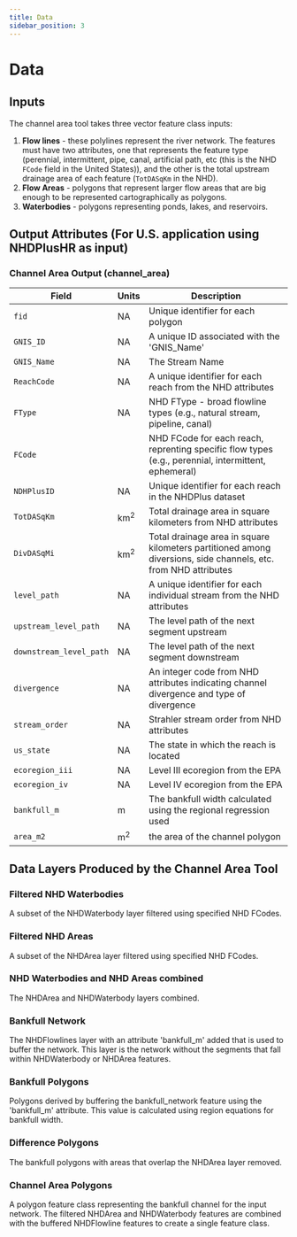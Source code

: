 ```yaml
---
title: Data
sidebar_position: 3
---
```


# Data

## Inputs

The channel area tool takes three vector feature class inputs:

1. **Flow lines** - these polylines represent the river network. The features must have two attributes, one that represents the feature type (perennial, intermittent, pipe, canal, artificial path, etc (this is the NHD `FCode` field in the United States)), and the other is the total upstream drainage area of each feature (`TotDASqKm` in the NHD).
1. **Flow Areas** - polygons that represent larger flow areas that are big enough to be represented cartographically as polygons.
1. **Waterbodies** - polygons representing ponds, lakes, and reservoirs.


## Output Attributes (For U.S. application using NHDPlusHR as input)

### Channel Area Output (channel_area)

|Field|Units|Description|
|---|---|---|
|`fid`|NA|Unique identifier for each polygon|
|`GNIS_ID`|NA|A unique ID associated with the 'GNIS_Name'|
|`GNIS_Name`|NA|The Stream Name|
|`ReachCode`|NA|A unique identifier for each reach from the NHD attributes|
|`FType`|NA|NHD FType - broad flowline types (e.g., natural stream, pipeline, canal)|
|`FCode`||NHD FCode for each reach, reprenting specific flow types (e.g., perennial, intermittent, ephemeral)|
|`NDHPlusID`|NA|Unique identifier for each reach in the NHDPlus dataset|
|`TotDASqKm`|km<sup>2</sup>|Total drainage area in square kilometers from NHD attributes|
|`DivDASqMi`|km<sup>2</sup>|Total drainage area in square kilometers partitioned among diversions, side channels, etc. from NHD attributes|
|`level_path`|NA|A unique identifier for each individual stream from the NHD attributes|
|`upstream_level_path`|NA|The level path of the next segment upstream|
|`downstream_level_path`|NA|The level path of the next segment downstream|
|`divergence`|NA|An integer code from NHD attributes indicating channel divergence and type of divergence|
|`stream_order`|NA|Strahler stream order from NHD attributes|
|`us_state`|NA|The state in which the reach is located|
|`ecoregion_iii`|NA|Level III ecoregion from the EPA|
|`ecoregion_iv`|NA|Level IV ecoregion from the EPA|
|`bankfull_m`|m|The bankfull width calculated using the regional regression used|
|`area_m2`|m<sup>2</sup>|the area of the channel polygon|

## Data Layers Produced by the Channel Area Tool

<h3><a name="FILTERED_WATERBODY">Filtered NHD Waterbodies</a></h3>

A subset of the NHDWaterbody layer filtered using specified NHD FCodes.

<h3><a name="FILTERED_FLOWAREAS">Filtered NHD Areas</a></h3>

A subset of the NHDArea layer filtered using specified NHD FCodes.

<h3><a name="COMBINED_FA_WB">NHD Waterbodies and NHD Areas combined</a></h3>

The NHDArea and NHDWaterbody layers combined.

<h3><a name="BANKFULL_NETWORK">Bankfull Network</a></h3>

The NHDFlowlines layer with an attribute 'bankfull_m' added that is used to buffer the network. This layer is the network without the segments that fall within NHDWaterbody or NHDArea features.

<h3><a name="BANKFULL_POLYGONS">Bankfull Polygons</a></h3>

Polygons derived by buffering the bankfull_network feature using the 'bankfull_m' attribute. This value is calculated using region equations for bankfull width.

<h3><a name="DIFFERENCE_POLYGONS">Difference Polygons</a></h3>

The bankfull polygons with areas that overlap the NHDArea layer removed.

<h3><a name="CHANNEL_AREA">Channel Area Polygons</a></h3>

A polygon feature class representing the bankfull channel for the input network. The filtered NHDArea and NHDWaterbody features are combined with the buffered NHDFlowline features to create a single feature class.
